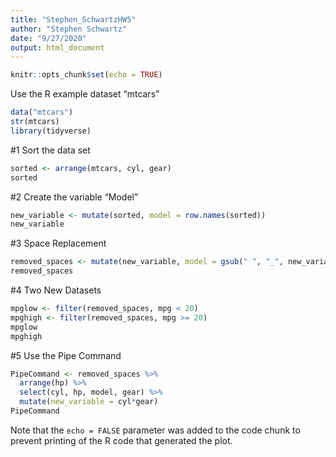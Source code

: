 ```yaml
---
title: "Stephen_SchwartzHW5"
author: "Stephen Schwartz"
date: "9/27/2020"
output: html_document
---
```


```r
knitr::opts_chunk$set(echo = TRUE)
```

Use the R example dataset "mtcars"
```r
data("mtcars")
str(mtcars)
library(tidyverse)
```
#1 Sort the data set
```r
sorted <- arrange(mtcars, cyl, gear)
sorted
```

#2 Create the variable "Model"
```r
new_variable <- mutate(sorted, model = row.names(sorted))
new_variable
```

#3 Space Replacement
```r
removed_spaces <- mutate(new_variable, model = gsub(" ", "_", new_variable$model))
removed_spaces
```

#4 Two New Datasets
```r
mpglow <- filter(removed_spaces, mpg < 20)
mpghigh <- filter(removed_spaces, mpg >= 20)
mpglow
mpghigh
```

#5 Use the Pipe Command
```r
PipeCommand <- removed_spaces %>%
  arrange(hp) %>%
  select(cyl, hp, model, gear) %>%
  mutate(new_variable = cyl*gear)
PipeCommand
```


Note that the `echo = FALSE` parameter was added to the code chunk to prevent printing of the R code that generated the plot.

